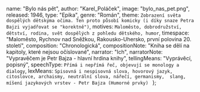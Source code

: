 
  name: "Bylo nás pět",
  author: "Karel_Poláček",
  image: "bylo_nas_pet.png",
  released: 1946,
  type: "Epika",
  genre: "Román",
  theme: ` Zobrazení světa dospělých dětskýma očima. Ten proto působí komicky (i díky snaze Petra Bajzi vyjadřovat se "korektně")
  `,
  motives: `Maloměsto, dobrodružství, dětství, rodina, svět dospělých z pohledu dětského, humor`,
  timespace: "Maloměsto, Rychnov nad Sněžkou, Rakousko-Uhersko, první polovina 20. století",
  composition: "Chronologická",
  compositionNote:
    "Kniha se dělí na kapitoly, které nejsou očíslované",
  narrator: "Ich",
  narratorNote: "Vypravěčem je Petr Bajza - hlavní hrdina knihy",
  tellingMeans: "Vyprávěcí, popisný",
  speechType: `Přímá i nepřímá řeč, objevují se monology a dialogy`,
  lexMeans: `Spisovná i nespisovná slova, hovorový jazyk, citoslovce, archaismy, neutrální slova, nářečí, germanismy, 
    slang, míšení jazykových vrstev - Petr Bajza (Humorné prvky) `
};

<Title book={book} />

<Book book={book} />

## Postavy

### Petr Bajza
Veselý, rošťák, inteligentní, s velkou představivostí, syn majitele obchodu smíšeným zbožím. Jeho rodina není, vzhledem k době vzniku díla, na rozdíl od skutečné Poláčkovy rodiny židovská a vůbec v celém příběhu pochopitelně žádní Židé nevystupují.
### Antonín Bejval
Petrův spolužák, „vynálezce“, má různé bláznivé nápady, hodně si o sobě myslí, lakomý, syn majitele povoznictví a obchodu s uhlím
### Čeněk Jirsák
Kamarád Petra, je pobožný, jeho koníčkem je sbírání hříchů ke svaté zpovědi, rovněž je velice ješitný, přezdívaný Krakonoš
### Éda Kemlink
Další z kamarádů, syn úředníka z berního úřadu, velmi chytrý, má dvě sestry Rafaelu a Viktorku a psa Pajdu, který s jiným psem Amorem krade v řeznictví buřty
### Josef Zilvar
Z chudobince, je starší než ostatní hoši, několikrát propadl, kouří, vede dospělé řeči, statečný, semtam se spustí s Habrováky, syn válečného invalidy a "vrchního" žebráka
### tatínek Vendelín Bajza
Majitel obchodu se smíšeným zbožím, přísný, ale zároveň i laskavý, semtam poněkud opatrný na peníze
### maminka Bajzová
Hodná, rozumná, často zmírňuje tatínkovu přísnost
###Kristýna
Služka, pochází z horské vesnice Rampuše (odtud přezdívka Rampepurda), bláznivá holka, všemu se směje, ale má veliký strach z myší
###Eva Svobodová
Dcera cukráře, Petrova favoritka, nosí Petrovi z cukrářství dobroty
###pan Fajst
Místní občan, úředník ve výslužbě, starý mládenec, zapšklý moralista a milovník starých mravů
### Alois a Emilie Vařekovi
Příbuzní Bajzových, lakomci, závistivci, nikomu nic nepřejí, vlastní obchod s galanterií
### pan Zilvar
Ptec Josefa Zilvara, bojoval ve válce a přišel o nohu, žije v chudobinci, vrchní městský žebrák
### Otakárek Soumarů
Syn továrníka, osamělý, má zálibu ve čtení mayovek, verneovek a podobné literatury, obézní chlapec, který má francouzskou vychovatelku
### pan Potůček
Fotograf, fotografoval celou třídu na školním dvoře
### Alfons Kasalický
Artista z cirkusu, ve školních předmětech (s výjimkou tělocviku) příliš neprospívá
### Karel Páta
Šprt, nepopulární
### Jakub
Pracuje u Bejvalů v povoznictví, silný chlap, moc řečí nenadělá, chlapci ho obdivují
### pan Jaromír Svoboda
Majitel cukrářství, otec Evy Svobodové
### pan Jirsák
Otec Čeňka Jirsáka, živí se výrobou čepic a papučí, chlapci mu přezdívají Krakonoš a paní Jirsákové Krakonoška
### Ladislav Bajza
Starší bratr Petra Bajzy, učí se na kupce v Mostě
### Mančinka Bajzová
Mladší sestřička (batole) Petra Bajzy
### pan Kemlink
Otec Édy Kemlinka, úředník z berního úřadu, všichni před ním mají respekt a zdraví ho

## Děj

Petr Bajza je malý chlapec, bydlící v malém městě. Je synem obchodníka Vendelína Bajzy. 
Petr chodí do školy, kde má partu svých kamarádů. S těmi zažívá běžné klukovské příhody, jako koupání v odlehlém rybníce, 
při němž se jeden mladší chlapec málem utopí, hádky a pošťuchování se kvůli klukovským hloupostem, nebo vážné okamžiky, 
jako bitvu bok po boku proti chlapcům ze sousední, nepřátelské vesnice.

Petr je mezi chlapci naprosto normální rošťák. Před rodiči a ve škole se však snaží chovat co nejlépe. 
To proto, aby neměl žádné problémy, rodiče se tak nezlobili a aby ho tatínek nechal dívat se, když otevírá bedny, 
které k nim do obchodu přijíždějí z dalekých, exotických zemí.
Dozvídáme se také o Petrově bratrovi, který je ve městě na studiích, o služebné Kristýně, které Petr říká Rampepurda a 
která u Bajzových pracuje. Bajza vypráví i o dalších postavách města, jako je Eva Svobodová, děvče, do níž je dětským 
způsobem zamilován, městský opilec a žebrák Zilvar z chudobince, který je otec Pepy Zilvara, nebo pan učitel, který se snaží děti inspirovat ke vzdělání.

Petr vyvádí s kamarády neplechy, chodí do kina a do školy, až do doby, než dostane spálu. Během ní leží v posteli a kvůli vysokým horečkám blouzní. 
Občas se z blouznění probere, aby zahlédl maminku, tatínka, Kristýnu nebo pana doktora, ale brzy vždy usne a vrací se do dalekého světa snů. 
Po celou dobu nemoci se mu zdá jeden dlouhý sen, ve kterém je i se svými kumpány a s Evičkou Svobodovou v Indii. 
Podobně jako ve svém městě, i v této cizí zemi zažívá s přáteli dobrodružství a vyvádí různé nezbednosti.
Nakonec se Petr z těžké nemoci uzdraví. Začne opět chodit do školy a celý jeho život se vrátí do starých kolejí.
<i className="text-gray"> (Wikipedie, upraveno)</i>

<KarelPolacek />

Román Karel Poláček napsal krátce před odchodem do Terezína v roce 1943. Poprvé vyšel až po válce v roce 1946. 

<DemokratickyProud />